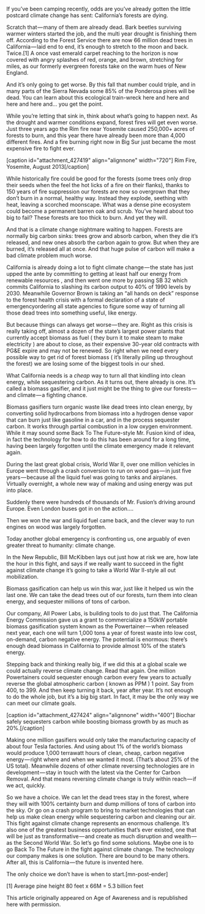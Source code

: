 

If you’ve been camping recently, odds are you’ve already gotten the little postcard climate change has sent: California’s forests are dying.

Scratch that — many of them are already dead. Bark beetles surviving warmer winters started the job, and the multi year drought is finishing them off. According to the Forest Service there are now 66 million dead trees in California — laid end to end, it’s enough to stretch to the moon and back. Twice.[1] A once vast emerald carpet reaching to the horizon is now covered with angry splashes of red, orange, and brown, stretching for miles, as our formerly evergreen forests take on the warm hues of New England.

And it’s only going to get worse. By this fall that number could triple, and in many parts of the Sierra Nevada some 85% of the Ponderosa pines will be dead. You can learn about this ecological train-wreck here and here and here and here and… you get the point.

While you’re letting that sink in, think about what’s going to happen next. As the drought and warmer conditions expand, forest fires will get even worse. Just three years ago the Rim fire near Yosemite caused 250,000+ acres of forests to burn, and this year there have already been more than 4,000 different fires. And a fire burning right now in Big Sur just became the most expensive fire to fight ever.

[caption id="attachment_427419" align="alignnone" width="720"] Rim Fire, Yosemite, August 2013[/caption]

While historically fire could be good for the forests (some trees only drop their seeds when the feel the hot licks of a fire on their flanks), thanks to 150 years of fire suppression our forests are now so overgrown that they don’t burn in a normal, healthy way. Instead they explode, seething with heat, leaving a scorched moonscape. What was a dense pine ecosystem could become a permanent barren oak and scrub. You’ve heard about too big to fail? These forests are too thick to burn. And yet they will.

And that is a climate change nightmare waiting to happen. Forests are normally big carbon sinks: trees grow and absorb carbon, when they die it’s released, and new ones absorb the carbon again to grow. But when they are burned, it’s released all at once. And that huge pulse of carbon will make a bad climate problem much worse.

California is already doing a lot to fight climate change — the state has just upped the ante by committing to getting at least half our energy from renewable resources , and then went one more by passing SB 32 which commits California to slashing its carbon output to 40% of 1990 levels by 2030. Meanwhile Governor Brown is taking an “all hands on deck” response to the forest health crisis with a formal declaration of a state of emergencyordering all state agencies to figure some way of turning all those dead trees into something useful, like energy.

But because things can always get worse — they are. Right as this crisis is really taking off, almost a dozen of the state’s largest power plants that currently accept biomass as fuel ( they burn it to make steam to make electricity ) are about to close, as their expensive 30-year old contracts with PG&E expire and may not be renewed. So right when we need every possible way to get rid of forest biomass ( it’s literally piling up throughout the forest) we are losing some of the biggest tools in our shed.

What California needs is a *cheap* way to turn all that kindling into clean energy, while sequestering carbon. As it turns out, there already is one. It’s called a biomass gasifier, and it just might be the thing to give our forests — and climate — a fighting chance.

Biomass gasifiers turn organic waste like dead trees into clean energy, by converting solid hydrocarbons from biomass into a hydrogen dense vapor that can burn just like gasoline in a car, and in the process sequester carbon. It works through partial combustion in a low oxygen environment. While it may sound some Back To The Future-style Mr. Fusion kind of idea, in fact the technology for how to do this has been around for a long time, having been largely forgotten until the climate emergency made it relevant again.

During the last great global crisis, World War II, over one million vehicles in Europe went through a crash conversion to run on wood gas — in just five years — because all the liquid fuel was going to tanks and airplanes. Virtually overnight, a whole new way of making and using energy was put into place.



Suddenly there were hundreds of thousands of Mr. Fusion’s driving around Europe. Even London buses got in on the action….



Then we won the war and liquid fuel came back, and the clever way to run engines on wood was largely forgotten.

Today another global emergency is confronting us, one arguably of even greater threat to humanity: climate change.



In the New Republic, Bill McKibben lays out just how at risk we are, how late the hour in this fight, and says if we really want to succeed in the fight against climate change it’s going to take a World War II-style all out mobilization.

Biomass gasification can help us win this war, just like it helped us win the last one. We can take the dead trees out of our forests, turn them into clean energy, and sequester millions of tons of carbon.

Our company, All Power Labs, is building tools to do just that. The California Energy Commission gave us a grant to commercialize a 150kW portable biomass gasification system known as the Powertainer — when released next year, each one will turn 1,000 tons a year of forest waste into low cost, on-demand, carbon negative energy. The potential is enormous: there’s enough dead biomass in California to provide almost 10% of the state’s energy.



Stepping back and thinking really big, if we did this at a global scale we could actually reverse climate change. Read that again. One million Powertainers could sequester enough carbon every few years to actually reverse the global atmospheric carbon ( known as PPM ) 1 point. Say from 400, to 399. And then keep turning it back, year after year. It’s not enough to do the whole job, but it’s a big big start. In fact, it may be the only way we can meet our climate goals.

[caption id="attachment_427424" align="alignnone" width="400"] Biochar safely sequesters carbon while boosting biomass growth by as much as 20%.[/caption]

Making one million gasifiers would only take the manufacturing capacity of about four Tesla factories. And using about 1% of the world’s biomass would produce 1,000 terrawatt hours of clean, cheap, carbon negative energy — right where and when we wanted it most. (That’s about 25% of the US total). Meanwhile dozens of other climate reversing technologies are in development — stay in touch with the latest via the Center for Carbon Removal. And that means reversing climate change is truly within reach — if we act, quickly.

So we have a choice. We can let the dead trees stay in the forest, where they will with 100% certainty burn and dump millions of tons of carbon into the sky. Or go on a crash program to bring to market technologies that can help us make clean energy while sequestering carbon and cleaning our air.
This fight against climate change represents an enormous challenge. It’s also one of the greatest business opportunities that’s ever existed, one that will be just as transformative — and create as much disruption and wealth — as the Second World War. So let’s go find some solutions. Maybe one is to go Back To The Future in the fight against climate change. The technology our company makes is one solution. There are bound to be many others. After all, this is California — the future is invented here.

The only choice we don’t have is when to start.[mn-post-ender]

[1] Average pine height 80 feet x 66M = 5.3 billion feet

This article originally appeared on Age of Awareness and is republished here with permission.
